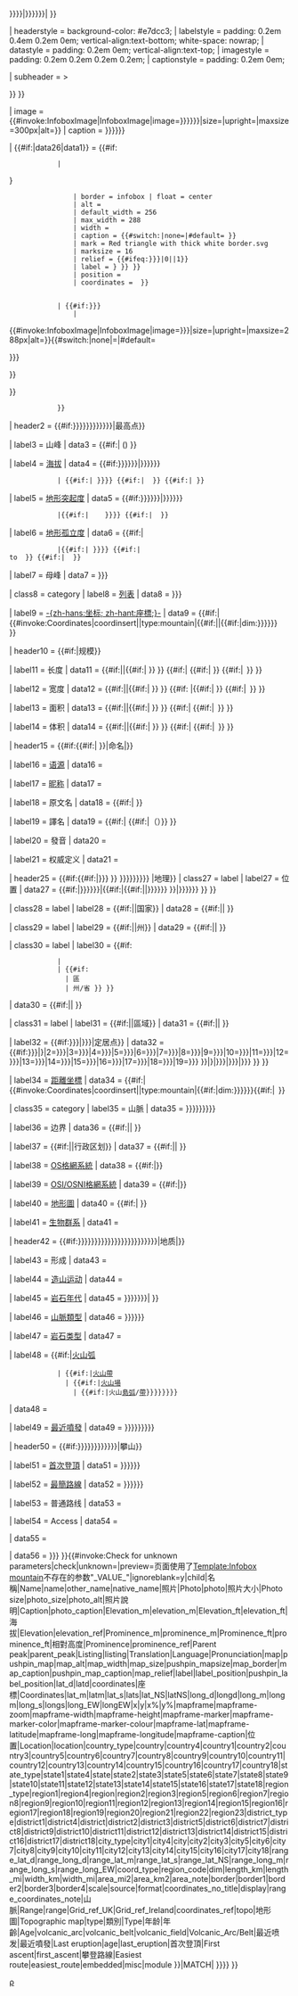{{Infobox
| child       = {{{child|}}}
| bodyclass   = vcard
| bodystyle   = line-height:normal;

| abovestyle  = background-color: #e7dcc3;
| aboveclass  = fn org
| above       = {{#if:{{{名稱|{{{Name|{{{name|}}}}}}}}}|{{{名稱|{{{Name|{{{name|}}}}}}}}}|<includeonly>{{PAGENAMEBASE}}</includeonly> }}

| headerstyle = background-color: #e7dcc3;
| labelstyle  = padding: 0.2em 0.4em 0.2em 0em; vertical-align:text-bottom; white-space: nowrap;
| datastyle   = padding: 0.2em 0em; vertical-align:text-top;
| imagestyle  = padding: 0.2em 0.2em 0.2em 0.2em;
| captionstyle = padding: 0.2em 0em;

| subheader   = {{ifempty|{{{other_name|}}}| {{#if:{{{native_name|}}}|<div class="nickname" {{#if:{{{native_name_lang|}}}|lang="{{{native_name_lang}}}"}}>{{{native_name}}}</div>}} }}

| image       = {{#invoke:InfoboxImage|InfoboxImage|image={{{照片|{{{Photo|{{{photo|}}}}}}}}}|size={{ifempty|{{{photo_width|}}}|{{{photo_size|}}}|{{{Photo size|}}}|{{{照片大小|}}}|frameless}}|upright={{{photo_upright|1.21}}}|maxsize=300px|alt={{{photo_alt|}}}}}
| caption     = {{{照片說明|{{{photo_caption|{{{Caption|}}}}}}}}}

| {{#if:{{{photo|}}}|data26|data1}} = {{#if:{{{map|}}}{{{pushpin_map|}}}
             | <div style="padding:0.2em 0.2em {{#if:{{{map_caption|}}}{{{location|}}}|0.5em|0.2em}} 0.2em;">{{location map|{{{pushpin_map|{{{map}}}}}}
                 | border = infobox | float = center
                 | alt = {{{map_alt|}}}
                 | default_width = 256
                 | max_width = 288
                 | width = {{ifempty|{{{map_width|}}}|{{{map_size|}}} }}
                 | caption = {{#switch:{{{map_caption|}}}|none=|#default={{ifempty|{{{map_caption|}}}|{{{pushpin_map_caption|}}}|{{{location|}}} }} }}
                 | mark = Red triangle with thick white border.svg
                 | marksize = 16
                 | relief = {{#ifeq:{{{map_relief|{{{relief|}}}}}}|0||1}}
                 | label = {{ifempty|{{{label|}}}|{{#if:{{{range_coordinates|}}}||{{{名稱|{{{name|}}}}}} }} }}
                 | position ={{{label_position|}}}
                 | coordinates = {{if empty|{{{range_coordinates|}}}|{{{coordinates|}}}|{{{座標|}}}|{{{coords|}}}}} }}
            </div>
             | {{#if:{{{map_image|{{{image_map|}}}}}} 
                 |<div style="padding:0.2em 0.2em {{#if:{{{map_caption|}}}{{{pushpin_map_caption|}}}{{{location|}}}|0.5em|0.2em}} 0.2em;">{{#invoke:InfoboxImage|InfoboxImage|image={{{map_image|{{{image_map|}}}}}}|size={{if empty|{{{map_size|}}}|{{{mapsize|}}}|{{{map_width|}}}|frameless}}|upright={{{map_upright|1.16}}}|maxsize=288px|alt={{{map_alt|}}}}}{{#switch:{{{map_caption|}}}|none|=|#default=<div>{{{pushpin_map_caption|{{{map_caption}}}}}}</div>}} 
                  </div>}}
             }}

| header2  = {{#if:{{{highest|}}}{{{海拔|{{{Elevation|{{{elevation|}}}}}}}}}{{{elevation_m|}}}{{{elevation_ft|}}}{{{相對高度|{{{Prominence|{{{prominence|}}}}}}}}}{{{prominence_m|}}}{{{prominence_ft|}}}{{{isolation|}}}{{{isolation_mi|}}}{{{isolation_km|}}}{{{parent_peak|}}}{{{isolation_parent|}}}{{{listing|}}}{{{座標|}}}{{{coordinates|}}}{{{coords|}}}|最高点}}

| label3   = 山峰
| data3    = {{{highest|}}}{{#if:{{{highest_location|}}}|&#32;({{{highest_location|}}}) }}

| label4   = [[海拔]]
| data4    = {{#if:{{{海拔|{{{Elevation|{{{elevation|}}}}}}}}}|{{{海拔|{{{Elevation|{{{elevation|}}}}}}}}}
             | {{#if:{{{elevation_m|}}}{{{elevation_ft|}}}|{{convinfobox|{{{elevation_m|}}}|m|{{{elevation_ft|}}}|ft}} }}}}<!--
             -->{{#if:{{{elevation_note|}}}{{{elevation_ref|}}}|&thinsp;{{ifempty|{{{elevation_note|}}}|{{{elevation_ref|}}} }} }}<!--
             -->{{#if:{{{elevation_system|}}}|&#32;<span style="font-size:80%;">{{{elevation_system}}}</span>}}

| label5   = [[地形突起度]]
| data5    = {{#if:{{{地形突起度|{{{Prominence|{{{prominence|}}}}}}}}}|{{{地形突起度|{{{Prominence|{{{prominence|}}}}}}}}}
             |{{#if:{{{prominence_m|}}}{{{prominence_ft|}}}|{{convinfobox|{{{prominence_m|}}}|m|{{{prominence_ft|}}}|ft}}    }}}}<!--
             -->{{#if:{{{prominence_ref|}}}|&thinsp;{{{prominence_ref}}} }}

| label6   = [[地形孤立度]]
| data6    = {{#if:{{{isolation|}}}|{{{isolation|}}}
             |{{#if:{{{isolation_km|}}}{{{isolation_mi|}}}|{{convinfobox|{{{isolation_km|}}}|km|{{{isolation_mi|}}}|mi}} }}}}<!--
             -->{{#if:{{{isolation_parent|}}}|<br/>to {{{isolation_parent}}} }}<!--
             -->{{#if:{{{isolation_ref|}}}|&thinsp;{{{isolation_ref}}} }}

| label7   = 母峰
| data7    = {{{Parent peak|{{{parent_peak|}}}}}}

| class8   = category
| label8   = [[山脈列表|列表]]
| data8    = {{{Listing|{{{listing|}}}}}}

| label9   = [[经纬度|-{zh-hans:坐标; zh-hant:座標;}-]]
| data9    = {{#if:{{{coordinates|}}}{{{座標|}}}{{{coords|}}}|{{#invoke:Coordinates|coordinsert|{{ifempty|{{{coordinates|}}}|{{{座標|}}}|{{{coords|}}}}}|type:mountain|{{#if:{{{range_coordinates|}}}||{{#if:{{{length_km|}}}{{{length_mi|}}}{{{width_km|}}}{{{width_mi|}}}{{{area_mi2|}}}{{{area_km2|}}}|dim:{{Infobox dim|length_km={{{length_km|}}}|length_mi={{{length_mi|}}}|width_km={{{width_km|}}}|width_mi={{{width_mi|}}}|area_mi2={{{area_mi2|}}}|area_km2={{{area_km2|}}}}}}}}}}}<!--
     -->&thinsp;{{ifempty|{{{coordinates_note|}}}|{{{coordinates_ref|}}}|{{{coords_ref|}}} }} }}

| header10  = {{#if:{{{length|}}}{{{length_km|}}}{{{length_mi|}}}{{{width|}}}{{{width_km|}}}{{{width_mi|}}}{{{area|}}}{{{area_km2|}}}{{{area_mi2|}}}|规模}}

| label11   = 长度
| data11    = {{#if:{{{length|}}}|{{{length}}}|{{#if:{{{length_km|}}}{{{length_mi|}}}|<!--
             -->{{convinfobox|{{{length_km|}}}|km|{{{length_mi|}}}|mi}} }} }}<!--
             -->{{#if:{{{length_km|}}}{{{length_mi|}}}{{{length|}}}|<!--
                 -->{{#if:{{{length_orientation|}}}|&#32;{{{length_orientation}}} }}<!--
                 -->{{#if:{{{length_note|}}}|&thinsp;{{{length_note}}} }} }}

| label12   = 宽度
| data12    = {{#if:{{{width|}}}|{{{width}}}|{{#if:{{{width_km|}}}{{{width_mi|}}}|<!--
             -->{{convinfobox|{{{width_km|}}}|km|{{{width_mi|}}}|mi}} }} }}<!--
             -->{{#if:{{{width_km|}}}{{{width_mi|}}}{{{width|}}}<!--
                 -->|{{#if:{{{width_orientation|}}}|&#32;{{{width_orientation}}} }}<!--
                 -->{{#if:{{{width_note|}}}|&thinsp;{{{width_note}}} }} }}

| label13   = 面积
| data13    = {{#if:{{{area|}}}|{{{area}}}|{{#if:{{{area_km2|}}}{{{area_mi2|}}}|<!--
             -->{{convinfobox|{{{area_km2|}}}|km2|{{{area_mi2|}}}|mi2}} }} }}<!--
             -->{{#if:{{{area_km2|}}}{{{area_mi2|}}}{{{area|}}}|<!--
                 -->{{#if:{{{area_note|}}}|&thinsp;{{{area_note}}} }} }}

| label14   = 体积
| data14    = {{#if:{{{volume|}}}|{{{volume}}}|{{#if:{{{volume_km3|}}}{{{volume_mi3|}}}|<!--
             -->{{convinfobox|{{{volume_km3|}}}|km3|{{{volume_mi3|}}}|mi3}} }} }}<!--
             -->{{#if:{{{volume_km3|}}}{{{volume_km3|}}}{{{volume|}}}|<!--
                 -->{{#if:{{{volume_note|}}}|&thinsp;{{{volume_note}}} }} }}

| header15 = {{#if:{{{etymology|}}}{{{nickname|}}}{{#if:{{{other_name|}}}|{{{native_name|}}} }}{{{translation|}}}{{{pronunciation|}}}|命名|}}

| label16  = [[语源]]
| data16   = {{{etymology|}}}

| label17  = [[昵称]]
| data17   = {{{nickname|}}}

| label18  = 原文名
| data18   = {{#if:{{{other_name|}}}|{{{native_name|}}} }}

| label19   = 譯名
| data19    = {{#if:{{{translation|}}}|{{{translation|}}}<!--
             -->{{#if:{{{language|}}}|（{{{language|}}}）}} }}

| label20   = 發音
| data20    = {{{pronunciation|}}}

| label21  = 权威定义
| data21   = {{{authority|}}}

| header25 = {{#if:{{#if:{{{photo|}}}|{{{pushpin_map|{{{map|}}}}}} }}<!--
             -->{{{位置|{{{Location|{{{location|}}}}}}}}}{{{country|}}}{{{region|}}}{{{district|}}}{{{municipality|}}}{{{settlement|{{{city|}}}}}}<!---
             -->{{{border|}}}{{{parent|}}}{{{range|}}}<!---
             -->{{{topo|}}}{{{grid_ref_UK|}}}{{{grid_ref_Ireland|}}}{{{topo_map|}}}<!---
             -->{{{biome|}}}{{{range_coordinates|}}}{{{range_coords|}}}|地理}}
<!-- data26 reserved for map when photo is present -->
| class27 = label
| label27 = 位置
| data27 = {{#if:{{{map_caption|}}}|{{{位置|{{{Location|{{{location|}}}}}}}}}|{{#if:{{{photo|}}}|{{#if:{{{map|}}}{{{pushpin_map|}}}||{{{位置|{{{Location|{{{location|}}}}}}}}} }}|{{{位置|{{{Location|{{{location|}}}}}}}}} }} }}

| class28  = label
| label28  = {{#if:{{{country_type|}}}|{{{country_type}}}|国家}}
| data28   = {{#if:{{{country4|}}}|{{Collapsible list|framestyle=border:none; padding:0;|title=List|1={{{country|}}}|2={{{country1|}}}|3={{{country2|}}}|4={{{country3|}}}|5={{{country4|}}}|6={{{country5|}}}|7={{{country6|}}}|8={{{country7|}}}|9={{{country8|}}}|10={{{country9|}}}|11={{{country10|}}}|12={{{country11|}}}|13={{{country12|}}}|14={{{country13|}}}|15={{{country14|}}}|16={{{country15|}}}|17={{{country16|}}}|18={{{country17|}}}|19={{{country18|}}} }}|{{enum|{{{country|}}}|{{{country1|}}}|{{{country2|}}}|{{{country3|}}} }} }}

| class29  = label
| label29  = {{#if:{{{state_type|}}}|{{{state_type}}}|州}}
| data29  = {{#if:{{{state4|}}}|{{Collapsible list|framestyle=border:none; padding:0;|title=List|1={{{state|}}}|2={{{state1|}}}|3={{{state2|}}}|4={{{state3|}}}|5={{{state4|}}}|6={{{state5|}}}|7={{{state6|}}}|8={{{state7|}}}|9={{{state8|}}}|10={{{state9|}}}|11={{{state10|}}}|12={{{state11|}}}|13={{{state12|}}}|14={{{state13|}}}|15={{{state14|}}}|16={{{state15|}}}|17={{{state16|}}}|18={{{state17|}}}|19={{{state18|}}} }}|{{enum|{{{state|}}}|{{{state1|}}}|{{{state2|}}}|{{{state3|}}} }} }}

| class30  = label
| label30  = {{#if:{{{region_type|}}}
             | {{{region_type}}}
             | {{#if:{{{state|}}}
               | 區
               | 州/省 }} }}
| data30 = {{#if:{{{region4|}}}|{{Collapsible list|framestyle=border:none; padding:0;|title=List|1={{{region|}}}|2={{{region1|}}}|3={{{region2|}}}|4={{{region3|}}}|5={{{region4|}}}|6={{{region5|}}}|7={{{region6|}}}|8={{{region7|}}}|9={{{region8|}}}|10={{{region9|}}}|11={{{region10|}}}|12={{{region11|}}}|13={{{region12|}}}|14={{{region13|}}}|15={{{region14|}}}|16={{{region15|}}}|17={{{region16|}}}|18={{{region17|}}}|19={{{region18|}}}|20={{{region19|}}}|21={{{region20|}}}|22={{{region21|}}}|23={{{region22|}}}|24={{{region23|}}} }}|{{enum|{{{region|}}}|{{{region1|}}}|{{{region2|}}}|{{{region3|}}} }} }}

| class31  = label
| label31 = {{#if:{{{district_type|}}}|{{{district_type}}}|區域}}
| data31  = {{#if:{{{district4|}}}|{{Collapsible list|framestyle=border:none; padding:0;|title=List|1={{{district|}}}|2={{{district1|}}}|3={{{district2|}}}|4={{{district3|}}}|5={{{district4|}}}|6={{{district5|}}}|7={{{district6|}}}|8={{{district7|}}}|9={{{district8|}}}|10={{{district9|}}}|11={{{district10|}}}|12={{{district11|}}}|13={{{district12|}}}|14={{{district13|}}}|15={{{district14|}}}|16={{{district15|}}}|17={{{district16|}}}|18={{{district17|}}}|19={{{district18|}}} }}|{{enum|{{{district|}}}|{{{district1|}}}|{{{district2|}}}|{{{district3|}}} }} }}


| label32  = {{#if:{{{settlement_type|{{{city_type|}}}}}}|{{{settlement_type|{{{city_type}}}}}}|定居点}}
| data32  = {{#if:{{{settlement4|{{{city4|}}}}}}|{{Collapsible list|framestyle=border:none; padding:0;|title=List|1={{{settlement|{{{city|}}}}}}|2={{{settlement1|{{{city1|}}}}}}|3={{{settlement2|{{{city2|}}}}}}|4={{{settlement3|{{{city3|}}}}}}|5={{{settlement4|{{{city4|}}}}}}|6={{{settlement5|{{{city5|}}}}}}|7={{{settlement6|{{{city6|}}}}}}|8={{{settlement7|{{{city7|}}}}}}|9={{{settlement8|{{{city8|}}}}}}|10={{{settlement9|{{{city9|}}}}}}|11={{{settlement10|{{{city10|}}}}}}|12={{{settlement11|{{{city11|}}}}}}|13={{{settlement12|{{{city12|}}}}}}|14={{{settlement13|{{{city13|}}}}}}|15={{{settlement14|{{{city14|}}}}}}|16={{{settlement15|{{{city15|}}}}}}|17={{{settlement16|{{{city16|}}}}}}|18={{{settlement17|{{{city17|}}}}}}|19={{{settlement18|{{{city18|}}}}}} }}|{{enum|{{{settlement|{{{city|}}}}}}|{{{settlement1|{{{city1|}}}}}}|{{{settlement2|{{{city2|}}}}}}|{{{settlement3|{{{city3|}}}}}} }} }}

| label34   = [[经纬度|距離坐標]]
| data34    = {{#if:{{{range_coordinates|}}}{{{range_coords|}}}|{{#invoke:Coordinates|coordinsert|{{ifempty|{{{range_coordinates|}}}|{{{range_coords|}}}}}|type:mountain|{{#if:{{{length_km|}}}{{{length_mi|}}}{{{width_km|}}}{{{width_mi|}}}{{{area_mi2|}}}{{{area_km2|}}}|dim:{{Infobox dim|length_km={{{length_km|}}}|length_mi={{{length_mi|}}}|width_km={{{width_km|}}}|width_mi={{{width_mi|}}}|area_mi2={{{area_mi2|}}}|area_km2={{{area_km2|}}}}}}}}}}}{{#if:{{{range_coordinates_note|}}}|&thinsp;{{{range_coordinates_note}}} }}

| class35  = category
| label35  = 山脈
| data35   = {{{山脈|{{{parent|{{{Range|{{{range|}}}}}}}}}}}}

| label36  = 边界
| data36   = {{#if:{{{border4|}}}|{{Collapsible list|framestyle=border:none; padding:0;|title=List|1={{{border|}}}|2={{{border1|}}}|3={{{border2|}}}|4={{{border3|}}}|5={{{border4|}}}|6={{{border5|}}}|7={{{border6|}}}|8={{{border7|}}}|9={{{border8|}}} }}|{{enum|{{{border|}}}|{{{border1|}}}|{{{border2|}}}|{{{border3|}}} }} }}

| label37  = {{#if:{{{part_type|}}}|{{{part_type}}}|行政区划}}
| data37  = {{#if:{{{part4|}}}|{{Collapsible list|framestyle=border:none; padding:0;|title=List|1={{{part|}}}|2={{{part1|}}}|3={{{part2|}}}|4={{{part3|}}}|5={{{part4|}}}|6={{{part5|}}}|7={{{part6|}}}|8={{{part7|}}}|9={{{part8|}}}|10={{{part9|}}}|11={{{part10|}}}|12={{{part11|}}}|13={{{part12|}}}|14={{{part13|}}}|15={{{part14|}}}|16={{{part15|}}}|17={{{part16|}}}|18={{{part17|}}}|19={{{part18|}}}|20={{{part19|}}} }}|{{enum|{{{part|}}}|{{{part1|}}}|{{{part2|}}}|{{{part3|}}} }} }}

| label38  = [[英國國家格網參考系統|OS格網系統]]
| data38   = {{#if:{{{grid_ref_UK|}}}|{{gbm4ibx|{{{grid_ref_UK|}}}}}}}

| label39  = [[愛爾蘭國家格網參考系統|OSI/OSNI格網系統]]
| data39   = {{#if:{{{grid_ref_Ireland|}}}|{{iem4ibx|{{{grid_ref_Ireland|}}}}}}}

| label40  = [[地形圖]]
| data40   = {{#if:{{{topo_maker|}}}|{{{topo_maker}}}&nbsp;}}{{ifempty|{{{topo|}}}|{{{topo_map|}}}|{{{地形圖|}}} }}

| label41  = [[生物群系]]
| data41   = {{{biome|}}}

| header42 = {{#if:{{{formed_by|}}}{{{period|}}}{{{orogeny|}}}{{{geology|}}}{{{type|{{{類別|{{{Type|}}}}}}}}}{{{年龄|{{{年齡|{{{Age|{{{age|}}}}}}}}}}}}{{{volcanic_arc|}}}{{{volcanic_belt|}}}{{{volcanic_field|}}}{{{volcanic_arc/belt|}}}{{{最近喷发|{{{最近噴發|{{{Last eruption|{{{last_eruption|}}}}}}}}}}}}|地质|}}

| label43  = 形成
| data43   = {{{formed_by|}}}

| label44  = [[造山运动]]
| data44   = {{{orogeny|}}}

| label45  = [[地質年代|岩石年代]]
| data45   = {{ifempty|{{{年龄|{{{年齡|{{{Age|{{{age|}}}}}}}}}}}}|{{enum|{{{period|}}}|{{{period1|}}}|{{{period2|}}}|{{{period3|}}}|{{{period4|}}}|{{{period5|}}} }} }}

| label46  = [[山脈類型列表|山脈類型]]
| data46   = {{{type|{{{類別|{{{Type|}}}}}}}}}

| label47  = [[岩石列表|岩石类型]]
| data47   = {{enum|{{{rock|}}}|{{{geology|}}}|{{{geology1|}}}|{{{geology2|}}}|{{{geology3|}}}|{{{geology4|}}}|{{{geology5|}}} }}

| label48  = {{#if:{{{volcanic_arc|}}}|[[火山弧]]
             | {{#if:{{{volcanic_belt|}}}|[[火山帶]]
               | {{#if:{{{volcanic_field|}}}|[[火山場]]
                 | {{#if:{{{volcanic_arc/belt|}}}|火山[[火山島弧|島弧]]/[[火山帶|帶]]}}}}}}}}
| data48   = {{ifempty|{{{volcanic_arc|}}}|{{{volcanic_belt|}}}|{{{volcanic_field|}}}|{{{volcanic_arc/belt|}}}}}

| label49  = [[火山|最近噴發]]
| data49   = {{{最近喷发|{{{最近噴發|{{{Last eruption|{{{last_eruption|}}}}}}}}}}}}

| header50 = {{#if:{{{首次登頂|{{{First ascent|{{{first_ascent|}}}}}}}}}{{{攀登路線|{{{Easiest route|{{{easiest_route|}}}}}}}}}{{{normal_route|}}}{{{access|}}}|攀山}}

| label51  = [[首次登頂]]
| data51   = {{{首次登頂|{{{First ascent|{{{first_ascent|}}}}}}}}}

| label52  = [[登山路線|最簡路線]]
| data52   = {{{攀登路線|{{{Easiest route|{{{easiest_route|}}}}}}}}}

| label53  = 普通路线
| data53   = {{{normal_route|}}}

| label54  = Access
| data54   = {{{access|}}}

| data55   = {{{embedded|}}}

| data56   = {{{misc|{{{module|}}}}}}
}}{{#invoke:Check for unknown parameters|check|unknown={{main other|[[Category:使用未知infobox mountain参数的页面|_VALUE_{{PAGENAME}}]]}}|preview=页面使用了[[Template:Infobox mountain]]不存在的参数"_VALUE_"|ignoreblank=y|child|名稱|Name|name|other_name|native_name|照片|Photo|photo|照片大小|Photo size|photo_size|photo_alt|照片說明|Caption|photo_caption|Elevation_m|elevation_m|Elevation_ft|elevation_ft|海拔|Elevation|elevation_ref|Prominence_m|prominence_m|Prominence_ft|prominence_ft|相對高度|Prominence|prominence_ref|Parent peak|parent_peak|Listing|listing|Translation|Language|Pronunciation|map|pushpin_map|map_alt|map_width|map_size|pushpin_mapsize|map_border|map_caption|pushpin_map_caption|map_relief|label|label_position|pushpin_label_position|lat_d|latd|coordinates|座標|Coordinates|lat_m|latm|lat_s|lats|lat_NS|latNS|long_d|longd|long_m|longm|long_s|longs|long_EW|longEW|x|y|x%|y%|mapframe|mapframe-zoom|mapframe-width|mapframe-height|mapframe-marker|mapframe-marker-color|mapframe-marker-colour|mapframe-lat|mapframe-latitude|mapframe-long|mapframe-longitude|mapframe-caption|位置|Location|location|country_type|country|country4|country1|country2|country3|country5|country6|country7|country8|country9|country10|country11|country12|country13|country14|country15|country16|country17|country18|state_type|state1|state4|state|state2|state3|state5|state6|state7|state8|state9|state10|state11|state12|state13|state14|state15|state16|state17|state18|region_type|region1|region4|region|region2|region3|region5|region6|region7|region8|region9|region10|region11|region12|region13|region14|region15|region16|region17|region18|region19|region20|region21|region22|region23|district_type|district1|district4|district|district2|district3|district5|district6|district7|district8|district9|district10|district11|district12|district13|district14|district15|district16|district17|district18|city_type|city1|city4|city|city2|city3|city5|city6|city7|city8|city9|city10|city11|city12|city13|city14|city15|city16|city17|city18|range_lat_d|range_long_d|range_lat_m|range_lat_s|range_lat_NS|range_long_m|range_long_s|range_long_EW|coord_type|region_code|dim|length_km|length_mi|width_km|width_mi|area_mi2|area_km2|area_note|border|border1|border2|border3|border4|scale|source|format|coordinates_no_title|display|range_coordinates_note|山脈|Range|range|Grid_ref_UK|Grid_ref_Ireland|coordinates_ref|topo|地形圖|Topographic map|type|類別|Type|年龄|年齡|Age|volcanic_arc|volcanic_belt|volcanic_field|Volcanic_Arc/Belt|最近喷发|最近噴發|Last eruption|age|last_eruption|首次登頂|First ascent|first_ascent|攀登路線|Easiest route|easiest_route|embedded|misc|module
}}{{main other|{{#if:{{{region|}}}|{{#ifeq:{{#invoke:string|replace|{{{region}}}|^[A-Z0-9/\-]*$|MATCH|plain=false}}|MATCH|[[Category:使用未知infobox mountain参数的页面|ρ]]
}}}}
}}{{Wikidata image |1={{{photo|}}} |2={{{nocat_wdimage|}}} 
}}<noinclude>
{{documentation}}
</noinclude>
